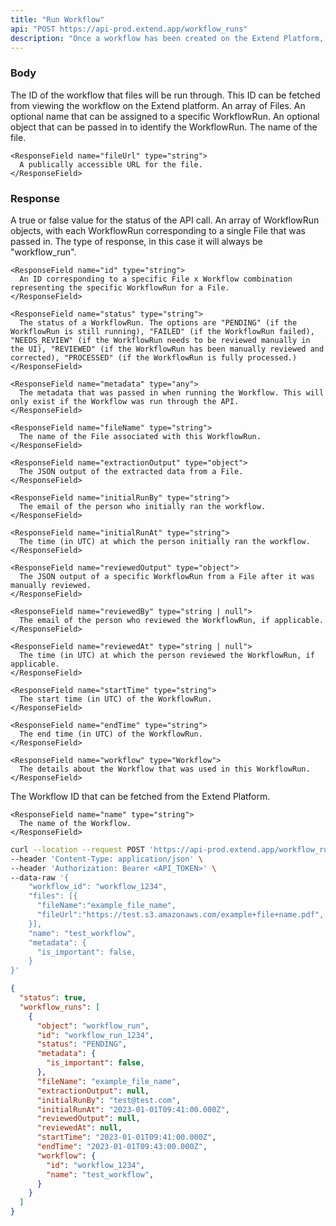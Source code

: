 ```yaml
---
title: "Run Workflow"
api: "POST https://api-prod.extend.app/workflow_runs"
description: "Once a workflow has been created on the Extend Platform, this endpoint can be used to send file(s) to be run."
---
```


### Body

<ParamField body="workflow_id" type="string">
  The ID of the workflow that files will be run through. This ID can be fetched from viewing the workflow on the Extend platform.
</ParamField>

<ParamField body="files" type="File[]">
  An array of Files.
</ParamField>

<ParamField body="name" type="string">
  An optional name that can be assigned to a specific WorkflowRun.
</ParamField>

<ParamField body="metadata" type="any">
  An optional object that can be passed in to identify the WorkflowRun.
</ParamField>

<ResponseField name="File" type="object">
  <Expandable title="properties">
    <ResponseField name="fileName" type="string">
      The name of the file.
    </ResponseField>

    <ResponseField name="fileUrl" type="string">
      A publically accessible URL for the file.
    </ResponseField>
  </Expandable>
</ResponseField>

### Response

<ResponseField name="status" type="boolean">
  A true or false value for the status of the API call.
</ResponseField>

<ResponseField name="workflow_runs" type="WorkflowRun[]">
  An array of WorkflowRun objects, with each WorkflowRun corresponding to a single File that was passed in.
</ResponseField>


<ResponseField name="WorkflowRun" type="object">
  <Expandable title="properties">
    <ResponseField name="object" type="string">
      The type of response, in this case it will always be "workflow_run".
    </ResponseField>

    <ResponseField name="id" type="string">
      An ID corresponding to a specific File x Workflow combination representing the specific WorkflowRun for a File.
    </ResponseField>

    <ResponseField name="status" type="string">
      The status of a WorkflowRun. The options are "PENDING" (if the WorkflowRun is still running), "FAILED" (if the WorkflowRun failed), "NEEDS_REVIEW" (if the WorkflowRun needs to be reviewed manually in the UI), "REVIEWED" (if the WorkflowRun has been manually reviewed and corrected), "PROCESSED" (if the WorkflowRun is fully processed.)
    </ResponseField>

    <ResponseField name="metadata" type="any">
      The metadata that was passed in when running the Workflow. This will only exist if the Workflow was run through the API.
    </ResponseField>

    <ResponseField name="fileName" type="string">
      The name of the File associated with this WorkflowRun.
    </ResponseField>

    <ResponseField name="extractionOutput" type="object">
      The JSON output of the extracted data from a File.
    </ResponseField>

    <ResponseField name="initialRunBy" type="string">
      The email of the person who initially ran the workflow.
    </ResponseField>

    <ResponseField name="initialRunAt" type="string">
      The time (in UTC) at which the person initially ran the workflow.
    </ResponseField>

    <ResponseField name="reviewedOutput" type="object">
      The JSON output of a specific WorkflowRun from a File after it was manually reviewed.
    </ResponseField>

    <ResponseField name="reviewedBy" type="string | null">
      The email of the person who reviewed the WorkflowRun, if applicable.
    </ResponseField>

    <ResponseField name="reviewedAt" type="string | null">
      The time (in UTC) at which the person reviewed the WorkflowRun, if applicable.
    </ResponseField>

    <ResponseField name="startTime" type="string">
      The start time (in UTC) of the WorkflowRun.
    </ResponseField>

    <ResponseField name="endTime" type="string">
      The end time (in UTC) of the WorkflowRun.
    </ResponseField>

    <ResponseField name="workflow" type="Workflow">
      The details about the Workflow that was used in this WorkflowRun.
    </ResponseField>

  </Expandable>
</ResponseField>

<ResponseField name="Workflow" type="object">
  <Expandable title="properties">
    <ResponseField name="id" type="string">
      The Workflow ID that can be fetched from the Extend Platform.
    </ResponseField>

    <ResponseField name="name" type="string">
      The name of the Workflow.
    </ResponseField>

  </Expandable>
</ResponseField>

<RequestExample>

```bash Example Request
curl --location --request POST 'https://api-prod.extend.app/workflow_runs' \
--header 'Content-Type: application/json' \
--header 'Authorization: Bearer <API_TOKEN>' \
--data-raw '{
    "workflow_id": "workflow_1234",
    "files": [{
      "fileName":"example_file_name",
      "fileUrl":"https://test.s3.amazonaws.com/example+file+name.pdf",
    }],
    "name": "test_workflow",
    "metadata": {
      "is_important": false,
    }
}'
```

</RequestExample>

<ResponseExample>

```json Response
{
  "status": true,
  "workflow_runs": [
    {
      "object": "workflow_run",
      "id": "workflow_run_1234",
      "status": "PENDING",
      "metadata": {
        "is_important": false,
      },
      "fileName": "example_file_name",
      "extractionOutput": null,
      "initialRunBy": "test@test.com",
      "initialRunAt": "2023-01-01T09:41:00.000Z",
      "reviewedOutput": null,
      "reviewedAt": null,
      "startTime": "2023-01-01T09:41:00.000Z",
      "endTime": "2023-01-01T09:43:00.000Z",
      "workflow": {
        "id": "workflow_1234",
        "name": "test_workflow",
      }
    }
  ]
}
```

</ResponseExample>


